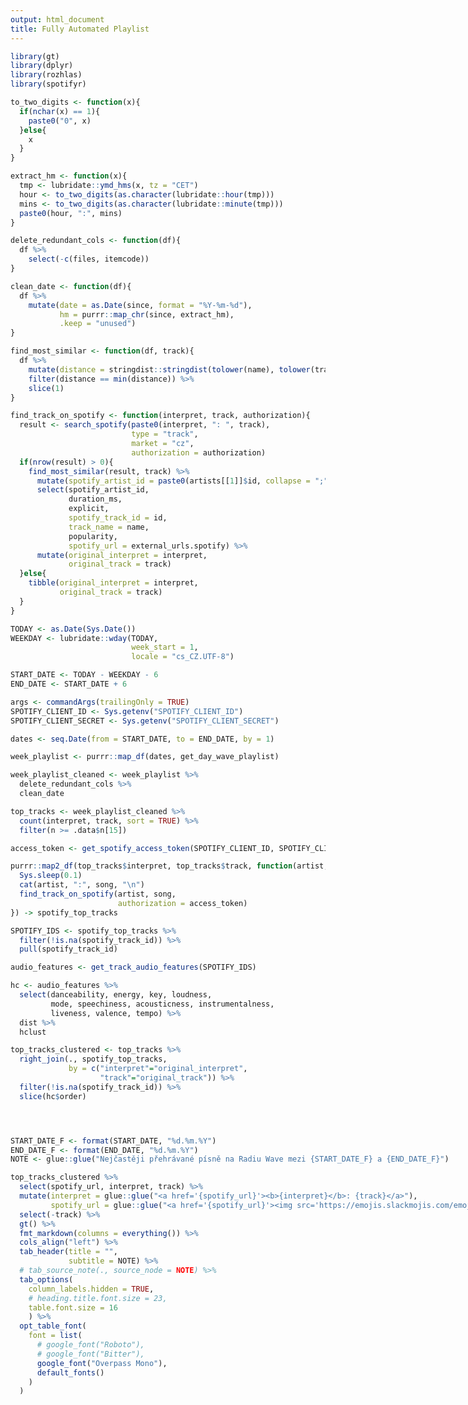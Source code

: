 ```yaml
---
output: html_document
title: Fully Automated Playlist
---
```


<style>

body {
  font-family: Overpass Mono;
}

.flex-container {
  display: flex;
  flex-direction: row;
}

.playlist {
  flex: 60%;
  margin: 2em 2em 0em 0em;
}

.help {
  flex: 40%;
  align-self: end;
  margin: 2em 0em 0em 0em;
}

@media (max-width: 600px) {
  .flex-container {
    flex-direction: column;
  }
  
  .playlist, .help {
    flex: 100%;
  }
}

</style>

```r
library(gt)
library(dplyr)
library(rozhlas)
library(spotifyr)

to_two_digits <- function(x){
  if(nchar(x) == 1){
    paste0("0", x)
  }else{
    x
  }
}

extract_hm <- function(x){
  tmp <- lubridate::ymd_hms(x, tz = "CET")
  hour <- to_two_digits(as.character(lubridate::hour(tmp)))
  mins <- to_two_digits(as.character(lubridate::minute(tmp)))
  paste0(hour, ":", mins)
}

delete_redundant_cols <- function(df){
  df %>%
    select(-c(files, itemcode))
}

clean_date <- function(df){
  df %>%
    mutate(date = as.Date(since, format = "%Y-%m-%d"), 
           hm = purrr::map_chr(since, extract_hm), 
           .keep = "unused")
}

find_most_similar <- function(df, track){
  df %>%
    mutate(distance = stringdist::stringdist(tolower(name), tolower(track))) %>%
    filter(distance == min(distance)) %>%
    slice(1)
}

find_track_on_spotify <- function(interpret, track, authorization){
  result <- search_spotify(paste0(interpret, ": ", track), 
                           type = "track", 
                           market = "cz", 
                           authorization = authorization)
  if(nrow(result) > 0){
    find_most_similar(result, track) %>%
      mutate(spotify_artist_id = paste0(artists[[1]]$id, collapse = ";")) %>%
      select(spotify_artist_id,
             duration_ms,
             explicit,
             spotify_track_id = id,
             track_name = name, 
             popularity,
             spotify_url = external_urls.spotify) %>%
      mutate(original_interpret = interpret, 
             original_track = track)
  }else{
    tibble(original_interpret = interpret, 
           original_track = track)
  }
}

TODAY <- as.Date(Sys.Date())
WEEKDAY <- lubridate::wday(TODAY, 
                           week_start = 1, 
                           locale = "cs_CZ.UTF-8")

START_DATE <- TODAY - WEEKDAY - 6
END_DATE <- START_DATE + 6

args <- commandArgs(trailingOnly = TRUE)
SPOTIFY_CLIENT_ID <- Sys.getenv("SPOTIFY_CLIENT_ID")
SPOTIFY_CLIENT_SECRET <- Sys.getenv("SPOTIFY_CLIENT_SECRET")

dates <- seq.Date(from = START_DATE, to = END_DATE, by = 1)

week_playlist <- purrr::map_df(dates, get_day_wave_playlist)

week_playlist_cleaned <- week_playlist %>%
  delete_redundant_cols %>%
  clean_date

top_tracks <- week_playlist_cleaned %>% 
  count(interpret, track, sort = TRUE) %>%
  filter(n >= .data$n[15])

access_token <- get_spotify_access_token(SPOTIFY_CLIENT_ID, SPOTIFY_CLIENT_SECRET)

purrr::map2_df(top_tracks$interpret, top_tracks$track, function(artist, song) {
  Sys.sleep(0.1)
  cat(artist, ":", song, "\n")
  find_track_on_spotify(artist, song, 
                        authorization = access_token)
}) -> spotify_top_tracks

SPOTIFY_IDS <- spotify_top_tracks %>%
  filter(!is.na(spotify_track_id)) %>%
  pull(spotify_track_id)

audio_features <- get_track_audio_features(SPOTIFY_IDS)

hc <- audio_features %>%
  select(danceability, energy, key, loudness, 
         mode, speechiness, acousticness, instrumentalness, 
         liveness, valence, tempo) %>%
  dist %>%
  hclust

top_tracks_clustered <- top_tracks %>%
  right_join(., spotify_top_tracks, 
             by = c("interpret"="original_interpret", 
                    "track"="original_track")) %>%
  filter(!is.na(spotify_track_id)) %>%
  slice(hc$order)


```

<div>
</div>

<div class="flex-container">
<div class="playlist">
```r

START_DATE_F <- format(START_DATE, "%d.%m.%Y")
END_DATE_F <- format(END_DATE, "%d.%m.%Y")
NOTE <- glue::glue("Nejčastěji přehrávané písně na Radiu Wave mezi {START_DATE_F} a {END_DATE_F}")

top_tracks_clustered %>%
  select(spotify_url, interpret, track) %>%
  mutate(interpret = glue::glue("<a href='{spotify_url}'><b>{interpret}</b>: {track}</a>"), 
         spotify_url = glue::glue("<a href='{spotify_url}'><img src='https://emojis.slackmojis.com/emojis/images/1450319454/41/spotify.png?1450319454' width=20></a>")) %>%
  select(-track) %>%
  gt() %>%
  fmt_markdown(columns = everything()) %>%
  cols_align("left") %>%
  tab_header(title = "", 
             subtitle = NOTE) %>%
  # tab_source_note(., source_node = NOTE) %>%
  tab_options(
    column_labels.hidden = TRUE,
    # heading.title.font.size = 23,
    table.font.size = 16
    ) %>%
  opt_table_font(
    font = list(
      # google_font("Roboto"),
      # google_font("Bitter"),
      google_font("Overpass Mono"),
      default_fonts()
    )
  )
```
</div>
<div class="help">
<b>Jak se generuje tenhle playlist?</b>
<ul>
<li>V pondělí se stáhnou písně přehrané na Radiu Wave v uplynulém týdnu s pomocí open dat Českého rozhlasu.</li>
<li>Z přehraných písní se vytvoří seznam cca 15 nejčastěji přehrávaných.</li>
<li>Písně na tomto seznamu se vyhledají na Spotify, aby se získal odkaz na píseň na Spotify a atributy audia. Písně, které se nenajdou na Spotify, jsou odstraněny.</li>
<li>Podle atributů audia z dat Spotify se seznam seřadí pomocí hierarchického shlukování tak, aby 'nejpodobnější' písně byly na výsledném seznamu vedle sebe. </li>
</ul>
</div>
</div>